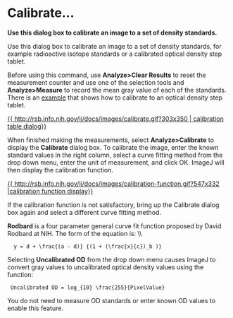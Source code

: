 = Calibrate... =

'''Use this dialog box to calibrate an image to a set of density standards.'''

Use this dialog box to calibrate an image to a set of density standards, for example radioactive isotope standards or a calibrated optical density step tablet.

Before using this command, use '''Analyze>Clear Results''' to reset the measurement counter and use one of the selection tools and '''Analyze>Measure''' to record the mean gray value of each of the standards. There is an [[http://rsb.info.nih.gov/ij/docs/examples/calibration|example]] that shows how to calibrate to an optical density step tablet.

[[|{{ http://rsb.info.nih.gov/ij/docs/images/calibrate.gif?303x350 | calibration table dialog}}]]

When finished making the measurements, select '''Analyze>Calibrate''' to display the '''Calibrate''' dialog box. To calibrate the image, enter the known standard values in the right column, select a curve fitting method from the drop down menu, enter the unit of measurement, and click OK. ImageJ will then display the calibration function. 

[[|{{ http://rsb.info.nih.gov/ij/docs/images/calibration-function.gif?547x332 |calibration function display}}]]

If the calibration function is not satisfactory, bring up the Calibrate dialog box again and select a different curve fitting method.

'''Rodbard''' is a four parameter general curve fit function proposed by David Rodbard at NIH. The form of the equation is: \\
<latex>
   y = d + \frac{(a - d)} {(1 + (\frac{x}{c})_b )}
</latex>

Selecting '''Uncalibrated OD''' from the drop down menu causes ImageJ to convert gray values to uncalibrated optical density values using the function:

<latex>
  Uncalibrated OD = log_{10} \frac{255}{PixelValue}
</latex>

You do not need to measure OD standards or enter known OD values to enable this feature.
